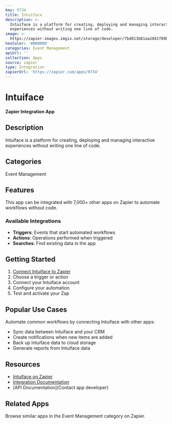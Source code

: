 ```yaml
---
key: 9734
title: Intuiface
description: >-
  Intuiface is a platform for creating, deploying and managing interactive
  experiences without writing one line of code.
image: >-
  https://zapier-images.imgix.net/storage/developer/7bd013b81aa2041f89b6ded9e90cd7c5.png?auto=format%2Ccompress&ixlib=python-3.0.0&q=50
hexColor: '#000000'
categories: Event Management
apiUrl: ''
collection: Apps
source: zapier
type: Integration
zapierUrl: 'https://zapier.com/apps/9734'
---
```

# Intuiface

**Zapier Integration App**

## Description

Intuiface is a platform for creating, deploying and managing interactive experiences without writing one line of code.

## Categories

Event Management

## Features

This app can be integrated with 7,000+ other apps on Zapier to automate workflows without code.

### Available Integrations

- **Triggers**: Events that start automated workflows
- **Actions**: Operations performed when triggered
- **Searches**: Find existing data in the app

## Getting Started

1. [Connect Intuiface to Zapier](https://zapier.com/apps/9734)
2. Choose a trigger or action
3. Connect your Intuiface account
4. Configure your automation
5. Test and activate your Zap

## Popular Use Cases

Automate common workflows by connecting Intuiface with other apps:

- Sync data between Intuiface and your CRM
- Create notifications when new items are added
- Back up Intuiface data to cloud storage
- Generate reports from Intuiface data

## Resources

- [Intuiface on Zapier](https://zapier.com/apps/9734)
- [Integration Documentation](https://zapier.com/apps/9734/integrations)
- [API Documentation](Contact app developer)

## Related Apps

Browse similar apps in the Event Management category on Zapier.
